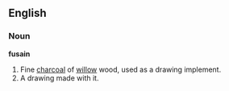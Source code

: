 ==English==
=== Noun ===
'''fusain'''
#Fine [[charcoal]] of [[willow]] wood, used as a drawing implement.
#A drawing made with it.